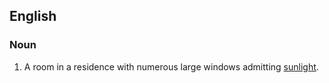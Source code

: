 ==English==

===Noun===
{{en-noun}}

# A room in a residence with numerous large windows admitting [[sunlight]].
